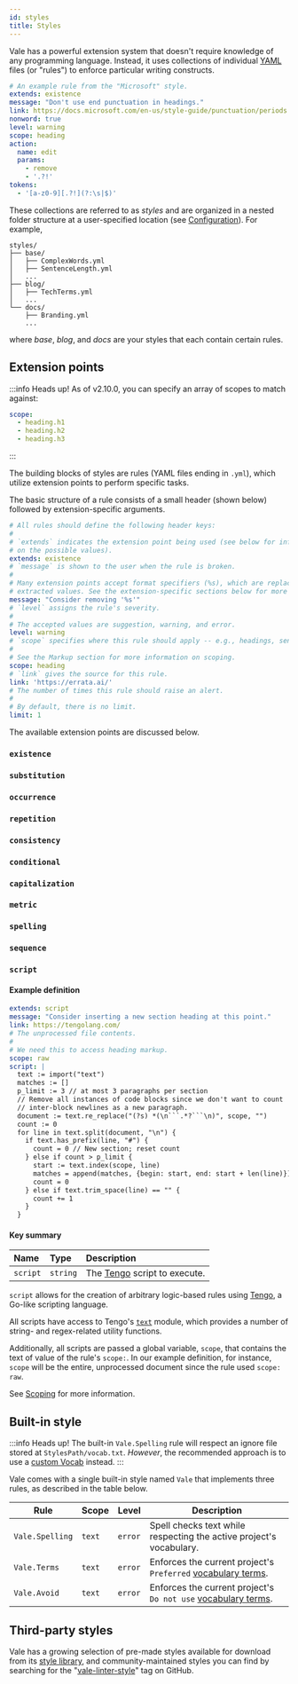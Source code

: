 ```yaml
---
id: styles
title: Styles
---
```



Vale has a powerful extension system that doesn't require knowledge of
any programming language. Instead, it uses collections of individual
[YAML](http://yaml.org) files (or "rules") to enforce particular writing
constructs.

```yaml title="HeadingPunctuation.yml"
# An example rule from the "Microsoft" style.
extends: existence
message: "Don't use end punctuation in headings."
link: https://docs.microsoft.com/en-us/style-guide/punctuation/periods
nonword: true
level: warning
scope: heading
action:
  name: edit
  params:
    - remove
    - '.?!'
tokens:
  - '[a-z0-9][.?!](?:\s|$)'
```

These collections are referred to as *styles* and are organized in a
nested folder structure at a user-specified location
(see [Configuration](/vale/config)). For example,

```text
styles/
├── base/
│   ├── ComplexWords.yml
│   ├── SentenceLength.yml
│   ...
├── blog/
│   ├── TechTerms.yml
│   ...
└── docs/
    ├── Branding.yml
    ...
```

where _base_, _blog_, and _docs_ are your styles that each contain certain
rules.

## Extension points

:::info Heads up!
As of v2.10.0, you can specify an array of scopes to match against:

```yaml
scope:
  - heading.h1
  - heading.h2
  - heading.h3
```
:::

The building blocks of styles are rules (YAML files ending in `.yml`), which utilize extension points to perform specific tasks.

The basic structure of a rule consists of a small header \(shown below\) followed by extension-specific arguments.

```yaml
# All rules should define the following header keys:
#
# `extends` indicates the extension point being used (see below for information
# on the possible values).
extends: existence
# `message` is shown to the user when the rule is broken.
#
# Many extension points accept format specifiers (%s), which are replaced by
# extracted values. See the extension-specific sections below for more details.
message: "Consider removing '%s'"
# `level` assigns the rule's severity.
#
# The accepted values are suggestion, warning, and error.
level: warning
# `scope` specifies where this rule should apply -- e.g., headings, sentences, etc.
#
# See the Markup section for more information on scoping.
scope: heading
# `link` gives the source for this rule.
link: 'https://errata.ai/'
# The number of times this rule should raise an alert.
#
# By default, there is no limit.
limit: 1
```

The available extension points are discussed below.

### `existence`

<Existence />

### `substitution`

<Substitution />

### `occurrence`

<Occurrence />

### `repetition`

<Repetition />

### `consistency`

<Consistency />

### `conditional`

<Conditional />

### `capitalization`

<Capitalization />

### `metric`

<Metric />

### `spelling`

<Spelling />

### `sequence`

<Sequence />

### `script`

#### Example definition

```yaml
extends: script
message: "Consider inserting a new section heading at this point."
link: https://tengolang.com/
# The unprocessed file contents.
#
# We need this to access heading markup.
scope: raw
script: |
  text := import("text")
  matches := []
  p_limit := 3 // at most 3 paragraphs per section
  // Remove all instances of code blocks since we don't want to count
  // inter-block newlines as a new paragraph.
  document := text.re_replace("(?s) *(\n```.*?```\n)", scope, "")
  count := 0
  for line in text.split(document, "\n") {
    if text.has_prefix(line, "#") {
      count = 0 // New section; reset count
    } else if count > p_limit {
      start := text.index(scope, line)
      matches = append(matches, {begin: start, end: start + len(line)})
      count = 0
    } else if text.trim_space(line) == "" {
      count += 1
    }
  }
```

#### Key summary

| Name | Type | Description |
| :--- | :--- | :--- |
| `script` | `string` | The [Tengo](https://tengolang.com/) script to execute. |

`script` allows for the creation of arbitrary logic-based rules using
[Tengo](https://github.com/d5/tengo), a Go-like scripting language.

All scripts have access to Tengo's [`text`](https://github.com/d5/tengo/blob/master/docs/stdlib-text.md) module, which provides a number of
string- and regex-related utility functions.

Additionally, all scripts are passed a global variable, `scope`, that contains
the text of value of the rule's `scope:`. In our example
definition, for instance, `scope` will be the entire, unprocessed document
since the rule used `scope: raw`.

See [Scoping](scoping) for more information.

## Built-in style

:::info Heads up!
The built-in `Vale.Spelling` rule will respect an ignore file stored at
`StylesPath/vocab.txt`. *However*, the recommended approach is to use a
[custom Vocab](vocab) instead.
:::

Vale comes with a single built-in style named `Vale` that implements three rules,
as described in the table below.

| Rule              | Scope  | Level   | Description                                                         |
|-------------------|--------|---------|---------------------------------------------------------------------|
| `Vale.Spelling`   | `text` | `error` | Spell checks text while respecting the active project's vocabulary. |
| `Vale.Terms`      | `text` | `error` | Enforces the current project's `Preferred` [vocabulary terms](/vale/vocab).                    |
| `Vale.Avoid`      | `text` | `error` | Enforces the current project's `Do not use` [vocabulary terms](/vale/vocab).                    |

## Third-party styles

Vale has a growing selection of pre-made styles available for download from its
[style library](https://github.com/errata-ai/styles), and community-maintained styles you can find by searching for the "[vale-linter-style](https://github.com/topics/vale-linter-style)" tag on GitHub.
